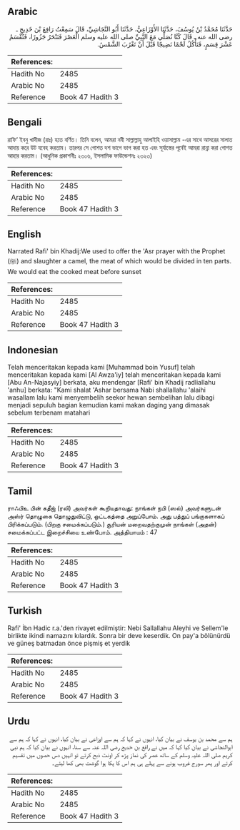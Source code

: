 ## Arabic


<div dir="rtl" lang="ar" style={{fontSize:'larger',backgroundColor:'#f8f9fa',padding:20}}>
حَدَّثَنَا مُحَمَّدُ بْنُ يُوسُفَ، حَدَّثَنَا الأَوْزَاعِيُّ، حَدَّثَنَا أَبُو النَّجَاشِيِّ، قَالَ سَمِعْتُ رَافِعَ بْنَ خَدِيجٍ ـ رضى الله عنه ـ قَالَ كُنَّا نُصَلِّي مَعَ النَّبِيِّ صلى الله عليه وسلم الْعَصْرَ فَنَنْحَرُ جَزُورًا، فَتُقْسَمُ عَشْرَ قِسَمٍ، فَنَأْكُلُ لَحْمًا نَضِيجًا قَبْلَ أَنْ تَغْرُبَ الشَّمْسُ‏.‏
</div>
<div style={{backgroundColor:'#f8f9fa',padding:20, marginBottom: 10}}><table> <thead> <tr> <th>References:</th> <th></th> </tr> </thead> <tbody><tr><td>Hadith No</td><td>2485</td></tr><tr><td>Arabic No</td><td>2485</td></tr><tr><td>Reference</td><td>Book 47 Hadith 3</td></tr></tbody></table></div>

## Bengali


<div dir="ltr" lang="bn" style={{fontSize:'larger',backgroundColor:'#f8f9fa',padding:20}}>
রাফি‘ ইবনু খাদীজ (রাঃ) হতে বর্ণিত। তিনি বলেন, আমরা নবী সাল্লাল্লাহু আলাইহি ওয়াসাল্লাম -এর সাথে আসরের সালাত আদায় করে উট যবেহ করতাম। তারপর সে গোশত দশ ভাগে ভাগ করা হত এবং সূর্যাস্তের পূর্বেই আমরা রান্না করা গোশত আহার করতাম। (আধুনিক প্রকাশনীঃ ২৩০৬, ইসলামিক ফাউন্ডেশনঃ ২৩২৩)
</div>
<div style={{backgroundColor:'#f8f9fa',padding:20, marginBottom: 10}}><table> <thead> <tr> <th>References:</th> <th></th> </tr> </thead> <tbody><tr><td>Hadith No</td><td>2485</td></tr><tr><td>Arabic No</td><td>2485</td></tr><tr><td>Reference</td><td>Book 47 Hadith 3</td></tr></tbody></table></div>

## English


<div dir="ltr" lang="en" style={{fontSize:'larger',backgroundColor:'#f8f9fa',padding:20}}>
Narrated Rafi' bin Khadij:We used to offer the 'Asr prayer with the Prophet (ﷺ) and slaughter a camel, the meat of which would be divided in ten parts. We would eat the cooked meat before sunset
</div>
<div style={{backgroundColor:'#f8f9fa',padding:20, marginBottom: 10}}><table> <thead> <tr> <th>References:</th> <th></th> </tr> </thead> <tbody><tr><td>Hadith No</td><td>2485</td></tr><tr><td>Arabic No</td><td>2485</td></tr><tr><td>Reference</td><td>Book 47 Hadith 3</td></tr></tbody></table></div>

## Indonesian


<div dir="ltr" lang="id" style={{fontSize:'larger',backgroundColor:'#f8f9fa',padding:20}}>
Telah menceritakan kepada kami [Muhammad boin Yusuf] telah menceritakan kepada kami [Al Awza'iy] telah menceritakan kepada kami [Abu An-Najasyiy] berkata, aku mendengar [Rafi' bin Khadij radliallahu 'anhu] berkata: "Kami shalat 'Ashar bersama Nabi shallallahu 'alaihi wasallam lalu kami menyembelih seekor hewan sembelihan lalu dibagi menjadi sepuluh bagian kemudian kami makan daging yang dimasak sebelum terbenam matahari
</div>
<div style={{backgroundColor:'#f8f9fa',padding:20, marginBottom: 10}}><table> <thead> <tr> <th>References:</th> <th></th> </tr> </thead> <tbody><tr><td>Hadith No</td><td>2485</td></tr><tr><td>Arabic No</td><td>2485</td></tr><tr><td>Reference</td><td>Book 47 Hadith 3</td></tr></tbody></table></div>

## Tamil


<div dir="ltr" lang="ta" style={{fontSize:'larger',backgroundColor:'#f8f9fa',padding:20}}>
ராஃபிஉ பின் கதீஜ் (ரலி) அவர்கள் கூறியதாவது: நாங்கள் நபி (ஸல்) அவர்களுடன் அஸ்ர் தொழுகை தொழுதுவிட்டு, ஒட்டகத்தை அறுப்போம். அது பத்துப் பங்குகளாகப் பிரிக்கப்படும். (பிறகு சமைக்கப்படும்.) சூரியன் மறைவதற்குமுன் நாங்கள் (அதன்) சமைக்கப்பட்ட இறைச்சியை உண்போம். அத்தியாயம் : 47
</div>
<div style={{backgroundColor:'#f8f9fa',padding:20, marginBottom: 10}}><table> <thead> <tr> <th>References:</th> <th></th> </tr> </thead> <tbody><tr><td>Hadith No</td><td>2485</td></tr><tr><td>Arabic No</td><td>2485</td></tr><tr><td>Reference</td><td>Book 47 Hadith 3</td></tr></tbody></table></div>

## Turkish


<div dir="ltr" lang="tr" style={{fontSize:'larger',backgroundColor:'#f8f9fa',padding:20}}>
Rafi' İbn Hadic r.a.'den rivayet edilmiştir: Nebi Sallallahu Aleyhi ve Sellem'le birlikte ikindi namazını kılardık. Sonra bir deve keserdik. On pay'a bölünürdü ve güneş batmadan önce pişmiş et yerdik
</div>
<div style={{backgroundColor:'#f8f9fa',padding:20, marginBottom: 10}}><table> <thead> <tr> <th>References:</th> <th></th> </tr> </thead> <tbody><tr><td>Hadith No</td><td>2485</td></tr><tr><td>Arabic No</td><td>2485</td></tr><tr><td>Reference</td><td>Book 47 Hadith 3</td></tr></tbody></table></div>

## Urdu


<div dir="rtl" lang="ur" style={{fontSize:'larger',backgroundColor:'#f8f9fa',padding:20}}>
ہم سے محمد بن یوسف نے بیان کیا، انہوں نے کہا کہ ہم سے اوزاعی نے بیان کیا، انہوں نے کہا کہ ہم سے ابوالنجاشی نے بیان کیا کہا کہ میں نے رافع بن خدیج رضی اللہ عنہ سے سنا، انہوں نے بیان کیا کہ ہم نبی کریم صلی اللہ علیہ وسلم کے ساتھ عصر کی نماز پڑھ کر اونٹ ذبح کرتے تو انہیں دس حصوں میں تقسیم کرتے اور پھر سورج غروب ہونے سے پہلے ہی ہم اس کا پکا ہوا گوشت بھی کھا لیتے۔
</div>
<div style={{backgroundColor:'#f8f9fa',padding:20, marginBottom: 10}}><table> <thead> <tr> <th>References:</th> <th></th> </tr> </thead> <tbody><tr><td>Hadith No</td><td>2485</td></tr><tr><td>Arabic No</td><td>2485</td></tr><tr><td>Reference</td><td>Book 47 Hadith 3</td></tr></tbody></table></div>